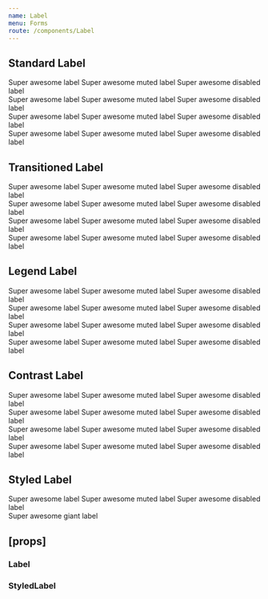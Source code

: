 ```yaml
---
name: Label
menu: Forms
route: /components/Label
---
```



<PageTitle title="Label" src="components/Form/Label" />

## Standard Label

<Playground>
  <ThemeWrapper>
    <Label strength="standard">Super awesome label</Label>
    <Label strength="standard" muted>
      Super awesome muted label
    </Label>
    <Label strength="standard" disabled>
      Super awesome disabled label
    </Label>
    <br />
    <Label strength="standard" validity="danger">
      Super awesome label
    </Label>
    <Label strength="standard" validity="danger" muted>
      Super awesome muted label
    </Label>
    <Label strength="standard" validity="danger" disabled>
      Super awesome disabled label
    </Label>
    <br />
    <Label strength="standard" validity="warning">
      Super awesome label
    </Label>
    <Label strength="standard" validity="warning" muted>
      Super awesome muted label
    </Label>
    <Label strength="standard" validity="warning" disabled>
      Super awesome disabled label
    </Label>
    <br />
    <Label strength="standard" validity="success">
      Super awesome label
    </Label>
    <Label strength="standard" validity="success" muted>
      Super awesome muted label
    </Label>
    <Label strength="standard" validity="success" disabled>
      Super awesome disabled label
    </Label>
  </ThemeWrapper>
</Playground>

## Transitioned Label

<Playground>
  <ThemeWrapper>
    <Label strength="transitioned">Super awesome label</Label>
    <Label strength="transitioned" muted>
      Super awesome muted label
    </Label>
    <Label strength="transitioned" disabled>
      Super awesome disabled label
    </Label>
    <br />
    <Label strength="transitioned" validity="danger">
      Super awesome label
    </Label>
    <Label strength="transitioned" validity="danger" muted>
      Super awesome muted label
    </Label>
    <Label strength="transitioned" validity="danger" disabled>
      Super awesome disabled label
    </Label>
    <br />
    <Label strength="transitioned" validity="warning">
      Super awesome label
    </Label>
    <Label strength="transitioned" validity="warning" muted>
      Super awesome muted label
    </Label>
    <Label strength="transitioned" validity="warning" disabled>
      Super awesome disabled label
    </Label>
    <br />
    <Label strength="transitioned" validity="success">
      Super awesome label
    </Label>
    <Label strength="transitioned" validity="success" muted>
      Super awesome muted label
    </Label>
    <Label strength="transitioned" validity="success" disabled>
      Super awesome disabled label
    </Label>
  </ThemeWrapper>
</Playground>

## Legend Label

<Playground>
  <ThemeWrapper>
    <Label strength="legend">Super awesome label</Label>
    <Label strength="legend" muted>
      Super awesome muted label
    </Label>
    <Label strength="legend" disabled>
      Super awesome disabled label
    </Label>
    <br />
    <Label strength="legend" validity="danger">
      Super awesome label
    </Label>
    <Label strength="legend" validity="danger" muted>
      Super awesome muted label
    </Label>
    <Label strength="legend" validity="danger" disabled>
      Super awesome disabled label
    </Label>
    <br />
    <Label strength="legend" validity="warning">
      Super awesome label
    </Label>
    <Label strength="legend" validity="warning" muted>
      Super awesome muted label
    </Label>
    <Label strength="legend" validity="warning" disabled>
      Super awesome disabled label
    </Label>
    <br />
    <Label strength="legend" validity="success">
      Super awesome label
    </Label>
    <Label strength="legend" validity="success" muted>
      Super awesome muted label
    </Label>
    <Label strength="legend" validity="success" disabled>
      Super awesome disabled label
    </Label>
  </ThemeWrapper>
</Playground>

## Contrast Label

<Playground>
  <ThemeWrapper contrast>
    <Label contrast strength="standard">
      Super awesome label
    </Label>
    <Label contrast strength="standard" muted>
      Super awesome muted label
    </Label>
    <Label contrast strength="standard" disabled>
      Super awesome disabled label
    </Label>
    <br />
    <Label contrast strength="standard" validity="danger">
      Super awesome label
    </Label>
    <Label contrast strength="standard" validity="danger" muted>
      Super awesome muted label
    </Label>
    <Label contrast strength="standard" validity="danger" disabled>
      Super awesome disabled label
    </Label>
    <br />
    <Label contrast strength="standard" validity="warning">
      Super awesome label
    </Label>
    <Label contrast strength="standard" validity="warning" muted>
      Super awesome muted label
    </Label>
    <Label contrast strength="standard" validity="warning" disabled>
      Super awesome disabled label
    </Label>
    <br />
    <Label contrast strength="standard" validity="success">
      Super awesome label
    </Label>
    <Label contrast strength="standard" validity="success" muted>
      Super awesome muted label
    </Label>
    <Label contrast strength="standard" validity="success" disabled>
      Super awesome disabled label
    </Label>
  </ThemeWrapper>
</Playground>

## Styled Label

<Playground>
  <StyledLabel strength="standard" textColor="#0060ce" mutedTextColor="#81BCFF">
    Super awesome label
  </StyledLabel>
  <StyledLabel strength="standard" textColor="#0060ce" mutedTextColor="#81BCFF" muted>
    Super awesome muted label
  </StyledLabel>
  <StyledLabel strength="standard" textColor="#0060ce" mutedTextColor="#81BCFF" disabled>
    Super awesome disabled label
  </StyledLabel>
  <br />
  <StyledLabel fontSize={20} lineHeight={24} unthemed={false} muted>
    Super awesome giant label
  </StyledLabel>
</Playground>

## \[props\]

### Label

<Props of={Label} />

### StyledLabel

<Props of={StyledLabel} />

